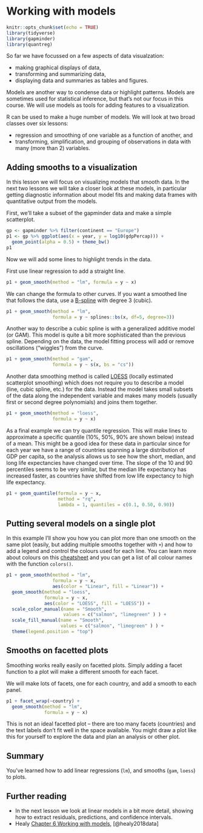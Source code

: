 # Working with models {#working-models}

```r
knitr::opts_chunk$set(echo = TRUE)
library(tidyverse)
library(gapminder)
library(quantreg)
```

So far we have focussed on a few aspects of data visualzation:

-   making graphical displays of data,
-   transforming and summarizing data,
-   displaying data and summaries as tables and figures.

Models are another way to condense data or highlight patterns. Models are sometimes used for statistical inference, but that's not our focus in this course. We will use models as tools for adding features to a visualization.

R can be used to make a huge number of models. We will look at two broad classes over six lessons:

-   regression and smoothing of one variable as a function of another, and
-   transforming, simplification, and grouping of observations in data with many (more than 2) variables.

## Adding smooths to a visualization

In this lesson we will focus on visualizing models that smooth data. In the next two lessons we will take a closer look at these models, in particular getting diagnostic information about model fits and making data frames with quantitative output from the models.

First, we'll take a subset of the gapminder data and make a simple scatterplot.

```r
gp <- gapminder %>% filter(continent == "Europe")
p1 <- gp %>% ggplot(aes(x = year, y = log10(gdpPercap))) +
  geom_point(alpha = 0.5) + theme_bw()
p1
```

Now we will add some lines to highlight trends in the data.

First use linear regression to add a straight line.

```r
p1 + geom_smooth(method = "lm", formula = y ~ x)
```

We can change the formula to other curves. If you want a smoothed line that follows the data, use a [B-spline](https://en.wikipedia.org/wiki/B-spline) with degree 3 (cubic).

```r
p1 + geom_smooth(method = "lm", 
                 formula = y ~ splines::bs(x, df=5, degree=3))
```

Another way to describe a cubic spline is with a generalized additive model (or GAM). This model is quite a bit more sophisticated than the previous spline. Depending on the data, the model fitting process will add or remove oscillations ("wiggles") from the curve.

```r
p1 + geom_smooth(method = "gam", 
                 formula = y ~ s(x, bs = "cs"))
```

Another data smoothing method is called [LOESS](https://en.wikipedia.org/wiki/Local_regression) (locally estimated scatterplot smoothing) which does not require you to describe a model (line, cubic spline, etc.) for the data. Instead the model takes small subsets of the data along the independent variable and makes many models (usually first or second degree polynomials) and joins them together.

```r
p1 + geom_smooth(method = "loess",
                 formula = y ~ x)
```

As a final example we can try quantile regression. This will make lines to approximate a specific quantile (10%, 50%, 90% are shown below) instead of a mean. This might be a good idea for these data in particular since for each year we have a range of countries spanning a large distribution of GDP per capita, so the analysis allows us to see how the short, median, and long life expectancies have changed over time. The slope of the 10 and 90 percentiles seems to be very similar, but the median life expectancy has increased faster, as countries have shifted from low life expectancy to high life expectancy.

```r
p1 + geom_quantile(formula = y ~ x, 
                   method = "rq", 
                   lambda = 1, quantiles = c(0.1, 0.50, 0.90))
```

## Putting several models on a single plot

In this example I'll show you how you can plot more than one smooth on the same plot (easily, but adding multiple smooths together with `+`) and how to add a legend and control the colours used for each line. You can learn more about colours on this [cheatsheet](https://www.nceas.ucsb.edu/sites/default/files/2020-04/colorPaletteCheatsheet.pdf) and you can get a list of all colour names with the function `colors()`.

```r
p1 + geom_smooth(method = "lm", 
                 formula = y ~ x, 
                 aes(color = "Linear", fill = "Linear")) +
  geom_smooth(method = "loess", 
              formula = y ~ x, 
              aes(color = "LOESS", fill = "LOESS")) + 
  scale_color_manual(name = "Smooth",  
                     values = c("salmon", "limegreen" ) ) + 
  scale_fill_manual(name = "Smooth", 
                    values = c("salmon", "limegreen" ) ) + 
  theme(legend.position = "top")
```

## Smooths on facetted plots

Smoothing works really easily on facetted plots. Simply adding a facet function to a plot will make a different smooth for each facet.

We will make lots of facets, one for each country, and add a smooth to each panel.

```r
p1 + facet_wrap(~country) +
  geom_smooth(method = "lm",
              formula = y ~ x)
```

This is not an ideal facetted plot -- there are too many facets (countries) and the text labels don't fit well in the space available. You might draw a plot like this for yourself to explore the data and plan an analysis or other plot.

## Summary

You've learned how to add linear regressions (`lm`), and smooths (`gam`, `loess`) to plots.

## Further reading

-   In the next lesson we look at linear models in a bit more detail, showing how to extract residuals, predictions, and confidence intervals.
-   Healy [Chapter 6 Working with models](https://socviz.co/modeling.html#modeling), [@healy2018data]
